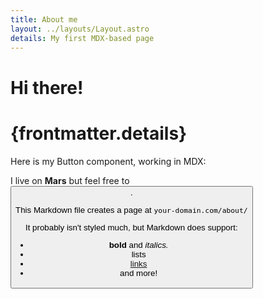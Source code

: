 ```yaml
---
title: About me
layout: ../layouts/Layout.astro
details: My first MDX-based page
---
```


# Hi there!
# {frontmatter.details}
Here is my Button component, working in MDX:

I live on **Mars** but feel free to <Button title="Contact me"  client:load />.

This Markdown file creates a page at `your-domain.com/about/`

It probably isn't styled much, but Markdown does support:
- **bold** and _italics._
- lists
- [links](https://astro.build)
- and more!